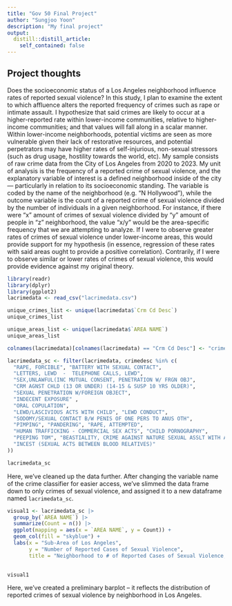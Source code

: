 ```yaml
---
title: "Gov 50 Final Project"
author: "Sungjoo Yoon"
description: "My final project"
output:
  distill::distill_article:
    self_contained: false
---
```




## Project thoughts

Does the socioeconomic status of a Los Angeles neighborhood influence rates of reported sexual violence? In this study, I plan to examine the extent to which affluence alters the reported frequency of crimes such as rape or intimate assault. I hypothesize that said crimes are likely to occur at a higher-reported rate within lower-income communities, relative to higher-income communities; and that values will fall along in a scalar manner. Within lower-income neighborhoods, potential victims are seen as more vulnerable given their lack of restorative resources, and potential perpetrators may have higher rates of self-injurious, non-sexual stressors (such as drug usage, hostility towards the world, etc). My sample consists of raw crime data from the City of Los Angeles from 2020 to 2023. My unit of analysis is the frequency of a reported crime of sexual violence, and the explanatory variable of interest is a defined neighborhood inside of the city — particularly in relation to its socioeconomic standing. The variable is coded by the name of the neighborhood (e.g. “N Hollywood”), while the outcome variable is the count of a reported crime of sexual violence divided by the number of individuals in a given neighborhood. For instance, if there were “x” amount of crimes of sexual violence divided by “y” amount of people in “z” neighborhood, the value “x/y” would be the area-specific frequency that we are attempting to analyze. If I were to observe greater rates of crimes of sexual violence under lower-income areas, this would provide support for my hypothesis (in essence, regression of these rates with said areas ought to provide a positive correlation). Contrarily, if I were to observe similar or lower rates of crimes of sexual violence, this would provide evidence against my original theory. 

```r
library(readr)
library(dplyr)
library(ggplot2)
lacrimedata <- read_csv("lacrimedata.csv")
```

```r
unique_crimes_list <- unique(lacrimedata$`Crm Cd Desc`)
unique_crimes_list

unique_areas_list <- unique(lacrimedata$`AREA NAME`)
unique_areas_list

colnames(lacrimedata)[colnames(lacrimedata) == "Crm Cd Desc"] <- "crimedesc"

lacrimedata_sc <- filter(lacrimedata, crimedesc %in% c(
  "RAPE, FORCIBLE", "BATTERY WITH SEXUAL CONTACT",
  "LETTERS, LEWD  -  TELEPHONE CALLS, LEWD",
  "SEX,UNLAWFUL(INC MUTUAL CONSENT, PENETRATION W/ FRGN OBJ",
  "CRM AGNST CHLD (13 OR UNDER) (14-15 & SUSP 10 YRS OLDER)", 
  "SEXUAL PENETRATION W/FOREIGN OBJECT",
  "INDECENT EXPOSURE" ,
  "ORAL COPULATION", 
  "LEWD/LASCIVIOUS ACTS WITH CHILD", "LEWD CONDUCT", 
  "SODOMY/SEXUAL CONTACT B/W PENIS OF ONE PERS TO ANUS OTH", 
  "PIMPING", "PANDERING", "RAPE, ATTEMPTED", 
  "HUMAN TRAFFICKING - COMMERCIAL SEX ACTS", "CHILD PORNOGRAPHY", 
  "PEEPING TOM", "BEASTIALITY, CRIME AGAINST NATURE SEXUAL ASSLT WITH ANIM", 
  "INCEST (SEXUAL ACTS BETWEEN BLOOD RELATIVES)"
))

lacrimedata_sc
```

Here, we've cleaned up the data further. After changing the variable name of the crime classifier for easier access, we've slimmed the data frame down to only crimes of sexual violence, and assigned it to a new dataframe named `lacrimedata_sc`.

```r
visual1 <- lacrimedata_sc |> 
  group_by(`AREA NAME`) |>
  summarize(Count = n()) |>
  ggplot(mapping = aes(x = `AREA NAME`, y = Count)) + 
  geom_col(fill = "skyblue") + 
  labs(x = "Sub-Area of Los Angeles", 
       y = "Number of Reported Cases of Sexual Violence",
       title = "Neighborhood to # of Reported Cases of Sexual Violence, LA, 2020-2023")
  

visual1
```

Here, we've created a preliminary barplot -- it reflects the distribution of reported crimes of sexual violence by neighborhood in Los Angeles.